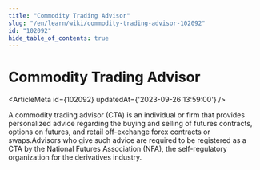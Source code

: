 ```yaml
---
title: "Commodity Trading Advisor"
slug: "/en/learn/wiki/commodity-trading-advisor-102092"
id: "102092"
hide_table_of_contents: true
---
```



# Commodity Trading Advisor

<ArticleMeta id={102092} updatedAt={'2023-09-26 13:59:00'} />
<div className='border-solid border-b border-t-0 my-4 border-[var(--ifm-color-gray-300)]' />

A commodity trading advisor (CTA) is an individual or firm that provides personalized advice regarding the buying and selling of futures contracts, options on futures, and retail off-exchange forex contracts or swaps.Advisors who give such advice are required to be registered as a CTA by the National Futures Association (NFA), the self-regulatory organization for the derivatives industry.

